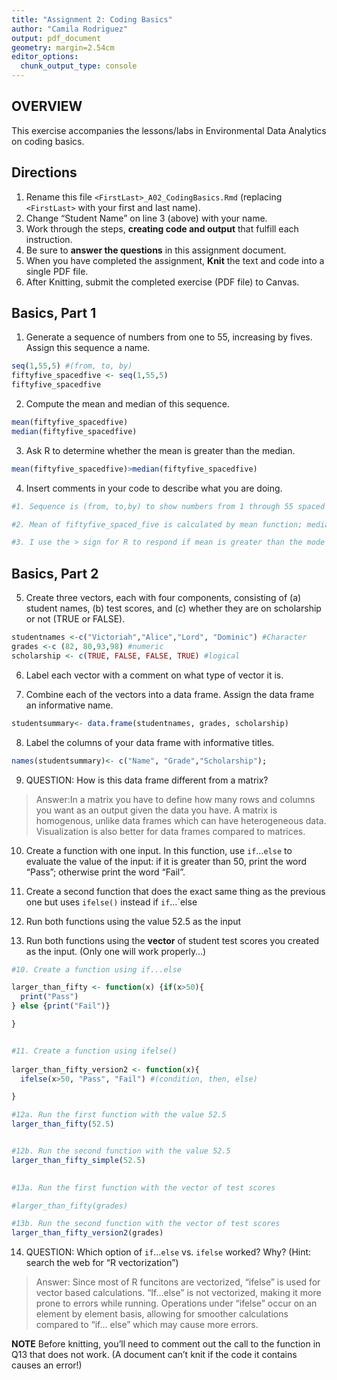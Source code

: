 ```yaml
---
title: "Assignment 2: Coding Basics"
author: "Camila Rodriguez"
output: pdf_document
geometry: margin=2.54cm
editor_options: 
  chunk_output_type: console
---
```


## OVERVIEW

This exercise accompanies the lessons/labs in Environmental Data Analytics on coding basics.

## Directions

1.  Rename this file `<FirstLast>_A02_CodingBasics.Rmd` (replacing `<FirstLast>` with your first and last name).
2.  Change "Student Name" on line 3 (above) with your name.
3.  Work through the steps, **creating code and output** that fulfill each instruction.
4.  Be sure to **answer the questions** in this assignment document.
5.  When you have completed the assignment, **Knit** the text and code into a single PDF file.
6.  After Knitting, submit the completed exercise (PDF file) to Canvas.

## Basics, Part 1

1.  Generate a sequence of numbers from one to 55, increasing by fives. Assign this sequence a name.
```r
seq(1,55,5) #(from, to, by)
fiftyfive_spacedfive <- seq(1,55,5)
fiftyfive_spacedfive

```


2.  Compute the mean and median of this sequence.

```r
mean(fiftyfive_spacedfive)
median(fiftyfive_spacedfive)
```


3.  Ask R to determine whether the mean is greater than the median.
```r
mean(fiftyfive_spacedfive)>median(fiftyfive_spacedfive)

```


4.  Insert comments in your code to describe what you are doing.

```r
#1. Sequence is (from, to,by) to show numbers from 1 through 55 spaced by 5

#2. Mean of fiftyfive_spaced_five is calculated by mean function; median is calculatd by median function

#3. I use the > sign for R to respond if mean is greater than the mode

```

## Basics, Part 2

5.  Create three vectors, each with four components, consisting of (a) student names, (b) test scores, and (c) whether they are on scholarship or not (TRUE or FALSE).
```r
studentnames <-c("Victoriah","Alice","Lord", "Dominic") #Character
grades <-c (82, 80,93,98) #numeric
scholarship <- c(TRUE, FALSE, FALSE, TRUE) #logical
```


6.  Label each vector with a comment on what type of vector it is.

7.  Combine each of the vectors into a data frame. Assign the data frame an informative name.
```r
studentsummary<- data.frame(studentnames, grades, scholarship)
```


8.  Label the columns of your data frame with informative titles.

```r
names(studentsummary)<- c("Name", "Grade","Scholarship"); 
```

9.  QUESTION: How is this data frame different from a matrix?

> Answer:In a matrix you have to define how many rows and columns you want as an output given the data you have. A matrix is homogenous, unlike data frames which can have heterogeneous data. Visualization is also better for data frames compared to matrices. 


10. Create a function with one input. In this function, use `if`...`else` to evaluate the value of the input: if it is greater than 50, print the word "Pass"; otherwise print the word "Fail". 

11. Create a second function that does the exact same thing as the previous one but uses `ifelse()` instead if `if`...`else 


12. Run both functions using the value 52.5 as the input



13. Run both functions using the **vector** of student test scores you created as the input. (Only one will work properly...)


```r
#10. Create a function using if...else

larger_than_fifty <- function(x) {if(x>50){
  print("Pass")
} else {print("Fail")}

}


#11. Create a function using ifelse()
  
larger_than_fifty_version2 <- function(x){
  ifelse(x>50, "Pass", "Fail") #(condition, then, else)

}

#12a. Run the first function with the value 52.5
larger_than_fifty(52.5)


#12b. Run the second function with the value 52.5
larger_than_fifty_simple(52.5)
  

#13a. Run the first function with the vector of test scores

#larger_than_fifty(grades)

#13b. Run the second function with the vector of test scores
larger_than_fifty_version2(grades)
```

14. QUESTION: Which option of `if`...`else` vs. `ifelse` worked? Why? (Hint: search the web for "R vectorization")

> Answer: Since most of R funcitons are vectorized, "ifelse" is used for vector based calculations. "If...else" is not vectorized, making it more prone to errors while running. Operations under "ifelse" occur on an element by element basis, allowing for smoother calculations compared to "if... else" which may cause more errors.   

**NOTE** Before knitting, you'll need to comment out the call to the function in Q13 that does not work. (A document can't knit if the code it contains causes an error!)